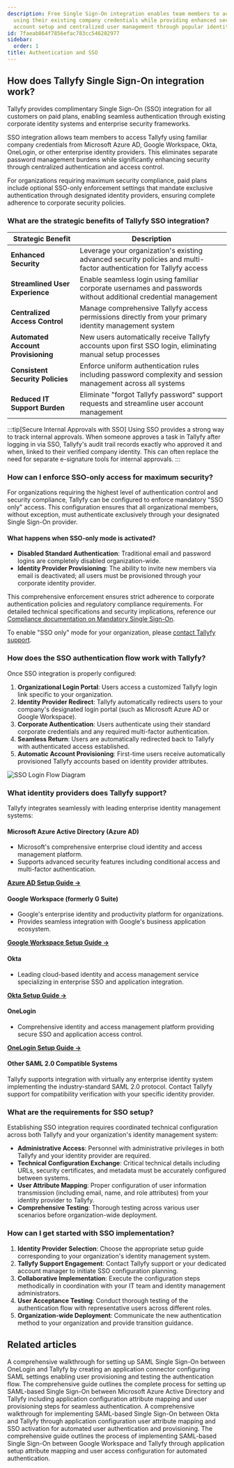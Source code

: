 ```yaml
---
description: Free Single Sign-On integration enables team members to access Tallyfy
  using their existing company credentials while providing enhanced security automated
  account setup and centralized user management through popular identity providers.
id: 7faeab864f7856efac783cc546282977
sidebar:
  order: 1
title: Authentication and SSO
---
```


## How does Tallyfy Single Sign-On integration work?

Tallyfy provides complimentary Single Sign-On (SSO) integration for all customers on paid plans, enabling seamless authentication through existing corporate identity systems and enterprise security frameworks.

SSO integration allows team members to access Tallyfy using familiar company credentials from Microsoft Azure AD, Google Workspace, Okta, OneLogin, or other enterprise identity providers. This eliminates separate password management burdens while significantly enhancing security through centralized authentication and access control.

For organizations requiring maximum security compliance, paid plans include optional SSO-only enforcement settings that mandate exclusive authentication through designated identity providers, ensuring complete adherence to corporate security policies.

### What are the strategic benefits of Tallyfy SSO integration?

| Strategic Benefit      | Description                                                            |
|------------------------|------------------------------------------------------------------------|
| **Enhanced Security**  | Leverage your organization's existing advanced security policies and multi-factor authentication for Tallyfy access |
| **Streamlined User Experience** | Enable seamless login using familiar corporate usernames and passwords without additional credential management |
| **Centralized Access Control** | Manage comprehensive Tallyfy access permissions directly from your primary identity management system |
| **Automated Account Provisioning** | New users automatically receive Tallyfy accounts upon first SSO login, eliminating manual setup processes |
| **Consistent Security Policies** | Enforce uniform authentication rules including password complexity and session management across all systems |
| **Reduced IT Support Burden** | Eliminate "forgot Tallyfy password" support requests and streamline user account management |

:::tip[Secure Internal Approvals with SSO]
Using SSO provides a strong way to track internal approvals. When someone approves a task in Tallyfy after logging in via SSO, Tallyfy's audit trail records exactly who approved it and when, linked to their verified company identity. This can often replace the need for separate e-signature tools for internal approvals.
:::

### How can I enforce SSO-only access for maximum security?

For organizations requiring the highest level of authentication control and security compliance, Tallyfy can be configured to enforce mandatory "SSO only" access. This configuration ensures that all organizational members, without exception, must authenticate exclusively through your designated Single Sign-On provider.

#### What happens when SSO-only mode is activated?
*   **Disabled Standard Authentication**: Traditional email and password logins are completely disabled organization-wide.
*   **Identity Provider Provisioning**: The ability to invite new members via email is deactivated; all users must be provisioned through your corporate identity provider.

This comprehensive enforcement ensures strict adherence to corporate authentication policies and regulatory compliance requirements. For detailed technical specifications and security implications, reference our [Compliance documentation on Mandatory Single Sign-On](/products/pro/compliance/#mandatory-single-sign-on-sso).

To enable "SSO only" mode for your organization, please [contact Tallyfy support](/products/pro/miscellaneous/support/how-can-i-contact-tallyfys-support-team/).

### How does the SSO authentication flow work with Tallyfy?

Once SSO integration is properly configured:

1. **Organizational Login Portal**: Users access a customized Tallyfy login link specific to your organization.
2. **Identity Provider Redirect**: Tallyfy automatically redirects users to your company's designated login portal (such as Microsoft Azure AD or Google Workspace).
3. **Corporate Authentication**: Users authenticate using their standard corporate credentials and any required multi-factor authentication.
4. **Seamless Return**: Users are automatically redirected back to Tallyfy with authenticated access established.
5. **Automatic Account Provisioning**: First-time users receive automatically provisioned Tallyfy accounts based on identity provider attributes.

![SSO Login Flow Diagram](https://screenshots.tallyfy.com/tallyfy-sso-flow.png)

### What identity providers does Tallyfy support?

Tallyfy integrates seamlessly with leading enterprise identity management systems:

#### Microsoft Azure Active Directory (Azure AD)
- Microsoft's comprehensive enterprise cloud identity and access management platform.
- Supports advanced security features including conditional access and multi-factor authentication.

[**Azure AD Setup Guide →**](/products/pro/integrations/authentication/how-to-integrate-azure-ad-samlsso-with-tallyfy/)

#### Google Workspace (formerly G Suite)
- Google's enterprise identity and productivity platform for organizations.
- Provides seamless integration with Google's business application ecosystem.

[**Google Workspace Setup Guide →**](/products/pro/integrations/authentication/how-to-integrate-google-suite-samlsso-with-tallyfy/)

#### Okta
- Leading cloud-based identity and access management service specializing in enterprise SSO and application integration.

[**Okta Setup Guide →**](/products/pro/integrations/authentication/how-to-integrate-okta-samlsso-with-tallyfy/)

#### OneLogin
- Comprehensive identity and access management platform providing secure SSO and application access control.

[**OneLogin Setup Guide →**](/products/pro/integrations/authentication/how-to-integrate-onelogin-samlsso-with-tallyfy/)

#### Other SAML 2.0 Compatible Systems
Tallyfy supports integration with virtually any enterprise identity system implementing the industry-standard SAML 2.0 protocol. Contact Tallyfy support for compatibility verification with your specific identity provider.

### What are the requirements for SSO setup?

Establishing SSO integration requires coordinated technical configuration across both Tallyfy and your organization's identity management system:

- **Administrative Access**: Personnel with administrative privileges in both Tallyfy and your identity provider are required.
- **Technical Configuration Exchange**: Critical technical details including URLs, security certificates, and metadata must be accurately configured between systems.
- **User Attribute Mapping**: Proper configuration of user information transmission (including email, name, and role attributes) from your identity provider to Tallyfy.
- **Comprehensive Testing**: Thorough testing across various user scenarios before organization-wide deployment.

### How can I get started with SSO implementation?

1. **Identity Provider Selection**: Choose the appropriate setup guide corresponding to your organization's identity management system.
2. **Tallyfy Support Engagement**: Contact Tallyfy support or your dedicated account manager to initiate SSO configuration planning.
3. **Collaborative Implementation**: Execute the configuration steps methodically in coordination with your IT team and identity management administrators.
4. **User Acceptance Testing**: Conduct thorough testing of the authentication flow with representative users across different roles.
5. **Organization-wide Deployment**: Communicate the new authentication method to your organization and provide transition guidance.


<PageTree />


## Related articles
<CardGrid>
<LinkTitleCard header="<b>Authentication > Integrate OneLogin</b>" href="/products/pro/integrations/authentication/how-to-integrate-onelogin-samlsso-with-tallyfy/" > A comprehensive walkthrough for setting up SAML Single Sign-On between OneLogin and Tallyfy by creating an application connector configuring SAML settings enabling user provisioning and testing the authentication flow. </LinkTitleCard>
<LinkTitleCard header="<b>Authentication > Integrate Azure AD</b>" href="/products/pro/integrations/authentication/how-to-integrate-azure-ad-samlsso-with-tallyfy/" > The comprehensive guide outlines the complete process for setting up SAML-based Single Sign-On between Microsoft Azure Active Directory and Tallyfy including application configuration attribute mapping and user provisioning steps for seamless authentication. </LinkTitleCard>
<LinkTitleCard header="<b>Authentication > Integrate Okta</b>" href="/products/pro/integrations/authentication/how-to-integrate-okta-samlsso-with-tallyfy/" > A comprehensive walkthrough for implementing SAML-based Single Sign-On between Okta and Tallyfy through application configuration user attribute mapping and SSO activation for automated user authentication and provisioning. </LinkTitleCard>
<LinkTitleCard header="<b>Authentication > Integrate Google Suite</b>" href="/products/pro/integrations/authentication/how-to-integrate-google-suite-samlsso-with-tallyfy/" > The comprehensive guide outlines the process of implementing SAML-based Single Sign-On between Google Workspace and Tallyfy through application setup attribute mapping and user access configuration for automated authentication. </LinkTitleCard>
</CardGrid>